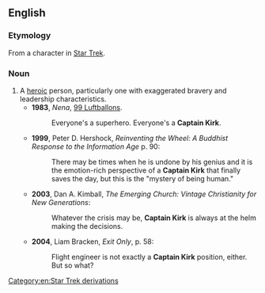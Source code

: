 ==English==

===Etymology===
From a character in [[w:Star Trek|Star Trek]].

===Noun===
{{en-noun|sg=[[Captain]] [[Kirk]]|<nowiki/>''not used in plural''}}
# A [[heroic]] person, particularly one with exaggerated bravery and leadership characteristics.
#*'''1983''', ''Nena'', [[w:99 Luftballons|99 Luftballons]].
#*:Everyone's a superhero. Everyone's a '''Captain Kirk'''.
#*'''1999''', Peter D. Hershock, ''Reinventing the Wheel: A Buddhist Response to the Information Age'' p. 90:
#*:There may be times when he is undone by his genius and it is the emotion-rich perspective of a '''Captain Kirk''' that finally saves the day, but this is the "mystery of being human."
#*'''2003''', Dan A. Kimball, ''The Emerging Church: Vintage Christianity for New Generations'':
#*:Whatever the crisis may be, '''Captain Kirk''' is always at the helm making the decisions. 
#*'''2004''', Liam Bracken, ''Exit Only'', p. 58:
#*:Flight engineer is not exactly a '''Captain Kirk''' position, either. But so what?

[[Category:en:Star Trek derivations]]